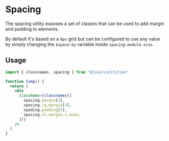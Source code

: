 
<Meta title="utilities/spacing" />

# Spacing

The spacing utility exposes a set of classes that can be used to add margin and padding to elements.

By default it's based on a `8px` grid but can be configured to use any value by simply changing the `$space-by` variable inside `spacing.module.scss`.

## Usage

```jsx
import { classnames, spacing } from "@local/utilities"

function Comp() {
  return (
    <div
      className={classnames([
        spacing.margin[2],
        spacing.lg.margin[4],
        spading.padding[3],
        spacing.xl.margin.x.auto,
      ])}
    />
  )
}
```
